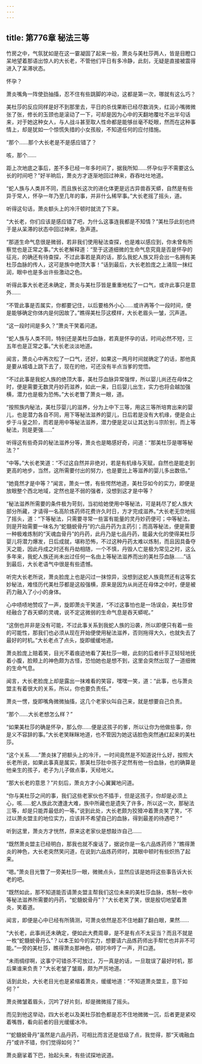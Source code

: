 ```yaml
---
---
---
```

title: 第776章 秘法三等
---



竹房之中，气氛犹如是在这一霎凝固了起来一般，萧炎与美杜莎两人，皆是目瞪口呆地望着那语出惊人的大长老，不管他们平日有多冷静，此刻，无疑是直接被震得进入了呆滞状态。

怀孕？

萧炎嘴角一阵使劲抽搐，忍不住有些跳脚的冲动，这都是第一次，哪就有这么巧？

美杜莎的反应同样是好不到那里去，平日的杀伐果断已经尽数消失，红润小嘴微微张了张，修长的玉颈也是滚动了一下，可却是因为心中的天翻地覆吐不出半句话来，对于她这种女人，与人战斗甚至取人性命都是能够丝毫不眨眼，然而在这种事情上，却是犹如一个惊慌失措的小女孩般，不知道任何的应付措施。

“那个……那个大长老是不是感应错了？

咳，那个……

距上次地底之事后，差不多已经一年多时间了，据我所知……怀孕似乎不需要这么长的时间吧？”好半晌后，萧炎方才逐渐地回过神来，吞吞吐吐地道。

“蛇人族与人类并不同，而且族长这次的进化体更是远古异兽吞天蟒，自然是有些异于常人，怀孕一年乃至几年的事，并非什么稀罕事。”大长老摇了摇头，道。

听得这句话，萧炎额头上的冷汗顿时就流了下来。

“大长老，你们应该是感应错了吧，为什么这事连我都是不知情？”美杜莎此刻也终于是从呆滞的状态中回过神来，急声道。

“那道生命气息很是微弱，若非我们使用秘法查探，也是难以感应到，你未曾有所察觉也是正常之事。”大长老解释道：“至于这道细微的生命气息究竟是否是怀孕的征兆，的确还有待查探，不过此事若是真的话，那么我蛇人族又将会出一名拥有美杜莎血脉的传人，这可是族中绝顶大事！”话到最后，大长老脸庞之上涌现一抹红润，眼中也是多出许些激动之色。

听得此事大长老还未确定，萧炎与美杜莎皆是重重地松了一口气，或许此事只是意外……

“不管此事是否属实，你都要记住，以后要格外小心……或许再等个一段时间，便是能够确定你体内是何因故了。”瞧得美杜莎这模样，大长老眉头一皱，沉声道。

“这一段时间是多久？”萧炎干笑着问道。

“蛇人族与人类不同，特别还是美杜莎血脉，若真是怀孕的话，时间必然不短，三五年也是正常之事。”大长老淡淡地道。

闻言，萧炎心中再次松了一口气，还好，如果这一两月时间就确定了的话，那他真是要从城墙上跳下去了，现在的他，可还没有半点当爹的觉悟。

“不过此事是我蛇人族的绝顶大事，美杜莎血脉异常强悍，所以婴儿尚还在母体之时，便是需要无数灵丹妙药滋养，如此一来，日后婴儿出生，实力也将会越加强横，潜力也是极为恐怖。”大长老瞥了萧炎一眼，道。

“按照族内秘法，美杜莎婴儿的滋养，分为上中下三等，用这三等所培育出来的婴儿，也是潜力各自不同，用下等秘法滋养的婴儿，日后若是没有大机缘，便是会止步于斗皇之阶，而若是用中等秘法滋养，潜力便是足以让其达到斗宗阶别，而上等秘法，则是更强……”

听得这有些奇异的秘法滋养分等，萧炎也是略感好奇，问道：“那美杜莎是哪等秘法？”

“中等。”大长老笑道：“不过这自然并非绝对，若是有机缘与天赋，自然也是能走到更高的地步，当然，这所需要付出的努力，也是要比上等滋养的婴儿多出数倍。”

“她竟然才是中等？”闻言，萧炎一愣，有些愕然地道，美杜莎如今的实力，即便是放眼整个西北地域，定然也是不弱的强者，没想到这才是中等？

“秘法滋养所需要的条件极为苛刻，当初给她使用中等秘法，可是耗尽了蛇人族大部分所藏，才请得一名高阶炼药师花费许久时日，方才完成滋养。”大长老无奈地摇了摇头，道：“下等秘法，只需要寻常一些富有能量的灵丹妙药便可；中等秘法，则是开始需要一味名为“蛇髓蜕骨丹”的六品丹药为主药引；而高等秘法，便是需要一种极难炼制的“天魂血骨丹”的丹药，此丹乃是七品丹药，能最大化的使得美杜莎婴儿将潜力爆发，日后成就，堪称恐怖，不过这种丹药太难以炼制，而且因具备夺天之能，因此丹成之时还有丹劫相随，一个不慎，丹毁人亡是极为常见之时，这么多年来，我蛇人族还尚未出过任何一名由上等秘法滋养而出的美杜莎血脉……”话到最后，大长老语气中很是有些遗憾。

听完大长老所说，萧炎脸庞上也是闪过一抹惊异，没想到这蛇人族竟然还有这等玄妙秘法，难怪历代美杜莎都是这般强横，原来是因为从尚还在母体之中时，便是被药力融入了小小的身体。

心中啧啧地赞叹了一声，旋即萧炎干笑道，“不过这事怕也是一场误会，美杜莎曾经融合了吞天蟒的灵魂，说不定这微弱的生命气息是吞天蟒呢。”

“这倒也并非是没有可能，不过此事关系到我蛇人族的沿袭，所以即便只有着一些的可能性，那我们也必须从现在开始便使用秘法滋养，否则拖得大久，也就失去了最好的时机。”大长老点了点头，旋即缓缓地道。

萧炎脸庞上赔着笑，目光不着痕迹地看了美杜莎一眼，此刻的后者纤手正轻轻地抚着小腹，脸颊上的神色颇为古怪，恐怕她也是想不到，这里会突然出现了一道细微的生命气息。

闻言，大长老脸庞上却是露出一抹难看的笑容，嘿嘿一笑，道：“此事，也与萧炎盟主有着很大的关系，所以，你也要负责任。”

萧炎一愣，旋即嘴角微微抽搐，这几个老家伙叫自己来，就是想要自己负责。

“那个……大长老想怎么样？”

“如果美杜莎的确是怀孕，那么你……便是这孩子的爹，所以让你为他做些事，你是义不容辞的事。”大长老笑眯眯地道，也不管因为她这话脸色突然通红起来的美杜莎。

“这个关系……”萧炎抹了把额头上的冷汗，一时间竟然是不知道说什么好，按照大长老所说，如果此事真是属实，那美杜莎肚中孩子定然有他一份血脉，也的确算是他亲生的孩子，老子为儿子做点事，天经地义。

“那大长老的意思？”片刻后，萧炎方才小心翼翼地问道。

“你与美杜莎之间的事，我们这些老家伙也不插手，但是这孩子，你却是必须上心，咳……蛇人族此次遭逢大难，族中所藏也是遗失了许多，所以这一次，那秘法三等，却是只能弄最低的一等。”说到此处，大长老颇为狡猾冲着萧炎笑了笑，“不过以萧炎盟主的地位实力，应该并不希望自己的血脉，得到最差的待遇吧？”

听到这里，萧炎方才恍然，原来这老家伙是想敲诈自己……

“既然萧炎盟主已经明白，那我也就不废话了，据说你是一名六品炼药师？”瞧得萧炎的神色，大长老突然笑问道，在说到六品炼药师时，其眼中顿时有些炽热了起来。

“嗯。”萧炎目光瞥了一旁美杜莎一眼，微微点头，显然应该是她将这些事告诉大长老的吧。

“既然如此，那不知道能否请萧炎盟主帮我们这位未来的美杜莎血脉，炼制一枚中等秘法滋养所需要的丹药，“蛇髓蜕骨丹”？”大长老笑了笑，很是殷切地望着萧炎，笑着道。

闻言，即便是心中已经有所猜测，可萧炎依然是忍不住地翻了翻白眼，果然……

“大长老，此事尚还未确定，便如此大费周章，是不是有点不太妥当？而且不就是一枚“蛇髓蜕骨丹么”？以本王如今的实力，想要请六品炼药师出手帮忙也并非不可能。”一旁的美杜莎，瞧得萧炎那神色，顿时冷哼了一声，开口道。

“未雨绸缪啊，这事宁可错杀不可放过，万一真是的话，一旦耽误了最好时机，那后果谁来负责？”大长老皱了皱眉，颇为严厉地道。

话到此处，大长老目光也是紧缩着萧炎，缓缓地道：“不知道萧炎盟主，意下如何？”

萧炎微皱着眉头，沉吟了好片刻，却是微微摇了摇头。

而见到他这举动，四大长老以及美杜莎脸色都是忍不住地微微一沉，后者更是紧咬着嘴唇，看向前者的目光缓缓冰冷。

““蛇髓蜕骨丹”虽然是六品丹药，可相比而言还是低级了点，我觉得，那“天魂融血丹”或许不错，你们觉得如何？”

萧炎磨挲着下巴，抬起头来，有些试探地说道。